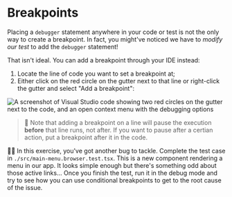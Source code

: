 # Breakpoints

<EpicVideo url="https://www.epicweb.dev/workshops/react-component-testing-with-vitest/debugging-tests/breakpoints" />

Placing a `debugger` statement anywhere in your code or test is not the only way to create a breakpoint. In fact, you might've noticed we have to _modify our test_ to add the `debugger` statement!

That isn't ideal. You can add a breakpoint through your IDE instead:

1. Locate the line of code you want to set a breakpoint at;
1. Either click on the red circle on the gutter next to that line or right-click the gutter and select "Add a breakpoint":

![A screenshot of Visual Studio code showing two red circles on the gutter next to the code, and an open context menu with the debugging options](/assets/04-03-add-breakpoint.png)

> 🦉 Note that adding a breakpoint on a line will pause the execution **before** that line runs, not after. If you want to pause after a certian action, put a breakpoint after it in the code.

👨‍💼 In this exercise, you've got another bug to tackle. Complete the test case in <InlineFile file="./src/main-menu.browser.test.tsx">`./src/main-menu.browser.test.tsx`</InlineFile>. This is a new component rendering a menu in our app. It looks simple enough but there's something odd about those active links... Once you finish the test, run it in the debug mode and try to see how you can use conditional breakpoints to get to the root cause of the issue.
